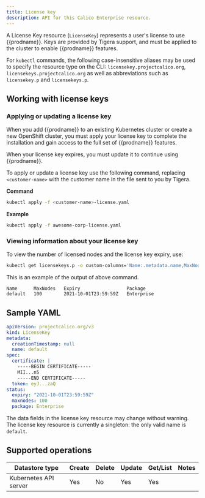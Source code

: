 ```yaml
---
title: License key
description: API for this Calico Enterprise resource. 
---
```


A License Key resource (`LicenseKey`) represents a user's license to use {{prodname}}. Keys are
provided by Tigera support, and must be applied to the cluster to enable
{{prodname}} features.

For `kubectl` commands, the following case-insensitive aliases may be used to specify
the resource type on the CLI: `licensekey.projectcalico.org`, `licensekeys.projectcalico.org`
as well as abbreviations such as `licensekey.p` and `licensekeys.p`.

## Working with license keys

### Applying or updating a license key

When you add {{prodname}} to an existing Kubernetes cluster or create a
new OpenShift cluster, you must apply your license key to complete the installation
and gain access to the full set of {{prodname}} features.

When your license key expires, you must update it to continue using {{prodname}}.

To apply or update a license key use the following command, replacing `<customer-name>`
with the customer name in the file sent to you by Tigera.

**Command**
```bash
kubectl apply -f <customer-name>-license.yaml
```

**Example**
```bash
kubectl apply -f awesome-corp-license.yaml
```

### Viewing information about your license key

To view the number of licensed nodes and the license key expiry, use:

```bash
kubectl get licensekeys.p -o custom-columns='Name:.metadata.name,MaxNodes:.status.maxnodes,Expiry:.status.expiry,PackageType:.status.package'
```

This is an example of the output of above command.

```
Name      MaxNodes   Expiry                 Package
default   100        2021-10-01T23:59:59Z   Enterprise
```


## Sample YAML

```yaml
apiVersion: projectcalico.org/v3
kind: LicenseKey
metadata:
  creationTimestamp: null
  name: default
spec:
  certificate: |
    -----BEGIN CERTIFICATE-----
    MII...n5
    -----END CERTIFICATE-----
  token: eyJ...zaQ
status:
  expiry: "2021-10-01T23:59:59Z"
  maxnodes: 100
  package: Enterprise
```

The data fields in the license key resource may change without warning.  The license key resource
is currently a singleton: the only valid name is `default`.

## Supported operations

| Datastore type        | Create | Delete | Update | Get/List | Notes
|-----------------------|--------|--------|--------|----------|------
| Kubernetes API server | Yes    |   No   | Yes    | Yes      |
